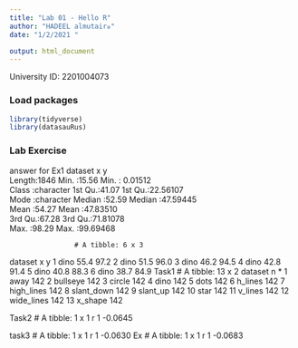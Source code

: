 ```yaml
---
title: "Lab 01 - Hello R"
author: "HADEEL almutairه"
date: "1/2/2021 "

output: html_document
---
```


University ID: 2201004073

### Load packages

```r
library(tidyverse) 
library(datasauRus)
```

### Lab Exercise
answer for Ex1
   dataset                x               y           
 Length:1846        Min.   :15.56   Min.   : 0.01512  
 Class :character   1st Qu.:41.07   1st Qu.:22.56107  
 Mode  :character   Median :52.59   Median :47.59445  
                    Mean   :54.27   Mean   :47.83510  
                    3rd Qu.:67.28   3rd Qu.:71.81078  
                    Max.   :98.29   Max.   :99.69468
                    
                    # A tibble: 6 x 3
  dataset     x     y
  <chr>   <dbl> <dbl>
1 dino     55.4  97.2
2 dino     51.5  96.0
3 dino     46.2  94.5
4 dino     42.8  91.4
5 dino     40.8  88.3
6 dino     38.7  84.9
Task1
# A tibble: 13 x 2
   dataset        n
 * <chr>      <int>
 1 away         142
 2 bullseye     142
 3 circle       142
 4 dino         142
 5 dots         142
 6 h_lines      142
 7 high_lines   142
 8 slant_down   142
 9 slant_up     142
10 star         142
11 v_lines      142
12 wide_lines   142
13 x_shape      142

Task2
# A tibble: 1 x 1
        r
    <dbl>
1 -0.0645

task3
# A tibble: 1 x 1
        r
    <dbl>
1 -0.0630
Ex
# A tibble: 1 x 1
        r
    <dbl>
1 -0.0683